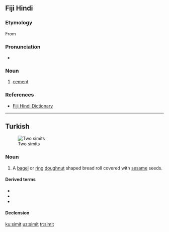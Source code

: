 ==Fiji Hindi==

===Etymology===
From {{etyl|en|hif}} {{term|cement}}

===Pronunciation===
* {{IPA|/sɪmɪt/|lang=hif}}

===Noun===
{{head|hif|noun}}

# [[cement]]

===References===
* [http://www.geocities.com/fijihindi/FijiHindiEnglishDict.htm#s Fiji Hindi Dictionary]

----

==Turkish==
{{wikipedia}}
[[Image:Simit-2x.JPG|thumb|Two simits]]

===Noun===
{{tr-noun|simidi|ler}}

# A [[bagel]] or [[ring]] [[doughnut]] shaped bread roll covered with [[sesame]] seeds.

====Derived terms====
* {{l|tr|kandil simidi}}
* {{l|tr|simitçi}}
* {{l|tr|simitçilik}}

====Declension====
{{tr-noun-c|e|t|pred=-|poss=+|stem=simid}}

[[ku:simit]]
[[uz:simit]]
[[tr:simit]]